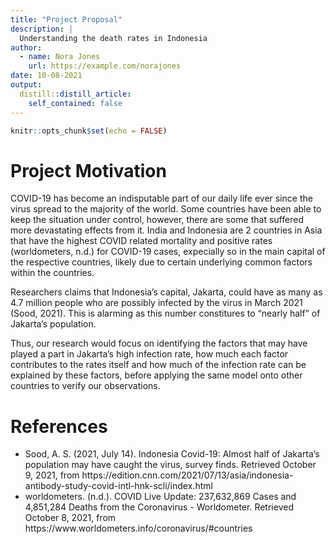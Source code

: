 ```yaml
---
title: "Project Proposal"
description: |
  Understanding the death rates in Indonesia
author:
  - name: Nora Jones
    url: https://example.com/norajones
date: 10-08-2021
output:
  distill::distill_article:
    self_contained: false
---
```



```r
knitr::opts_chunk$set(echo = FALSE)
```

# Project Motivation

COVID-19 has become an indisputable part of our daily life ever since the virus spread to the majority of the world. Some countries have been able to keep the situation under control, however, there are some that suffered more devastating effects from it. India and Indonesia are 2 countries in Asia that have the highest COVID related mortality and positive rates (worldometers, n.d.) for COVID-19 cases, expecially so in the main capital of the respective countries, likely due to certain underlying common factors within the countries.

Researchers claims that Indonesia's capital, Jakarta, could have as many as 4.7 million people who are possibly infected by the virus in March 2021 (Sood, 2021). This is alarming as this number constitures to "nearly half" of Jakarta's population.

Thus, our research would focus on identifying the factors that may have played a part in Jakarta's high infection rate, how much each factor contributes to the rates itself and how much of the infection rate can be explained by these factors, before applying the same model onto other countries to verify our observations.

# References

+ Sood, A. S. (2021, July 14). Indonesia Covid-19: Almost half of Jakarta’s population may have caught the virus, survey finds. Retrieved October 9, 2021, from https://edition.cnn.com/2021/07/13/asia/indonesia-antibody-study-covid-intl-hnk-scli/index.html
+ worldometers. (n.d.). COVID Live Update: 237,632,869 Cases and 4,851,284 Deaths from the Coronavirus - Worldometer. Retrieved October 8, 2021, from https://www.worldometers.info/coronavirus/#countries
